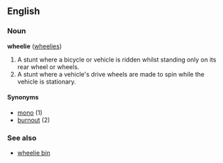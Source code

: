 ==English==
===Noun===
'''wheelie''' ([[wheelies]])

# A stunt where a bicycle or vehicle is ridden whilst standing only on its rear wheel or wheels.
# A stunt where a vehicle's drive wheels are made to spin while the vehicle is stationary.

====Synonyms====
*[[mono]] (1)
*[[burnout]] (2)

===See also===
*[[wheelie bin]]